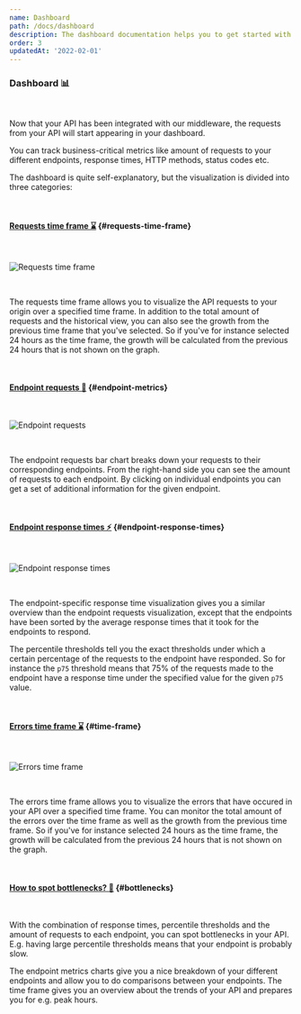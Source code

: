 ```yaml
---
name: Dashboard
path: /docs/dashboard
description: The dashboard documentation helps you to get started with using our dashboard. Learn how to inspect your metrics historically, by endpoints and much more.
order: 3
updatedAt: '2022-02-01'
---
```


### Dashboard 📊

<br />

Now that your API has been integrated with our middleware,
the requests from your API will start appearing in your dashboard.

You can track business-critical metrics like amount of requests to your different endpoints,
response times, HTTP methods, status codes etc.

The dashboard is quite self-explanatory, but the visualization is divided into three categories:

<br />

#### [Requests time frame ⌛](#requests-time-frame) {#requests-time-frame}

<br />

![Requests time frame](/mock-ups/requests-time-frame.png)

<br />

The requests time frame allows you to visualize the API requests to your origin over a specified time frame.
In addition to the total amount of requests and the historical view, you can also see the growth from the previous time frame that you've selected.
So if you've for instance selected 24 hours as the time frame, the growth will be calculated from the previous 24 hours that is not shown on the graph.

<br />

#### [Endpoint requests 🧐](#endpoint-metrics) {#endpoint-metrics}

<br />

![Endpoint requests](/mock-ups/endpoint-requests.png)

<br />

The endpoint requests bar chart breaks down your requests to their corresponding endpoints.
From the right-hand side you can see the amount of requests to each endpoint.
By clicking on individual endpoints you can get a set of additional information for the given endpoint.

<br />

#### [Endpoint response times ⚡](#endpoint-response-times) {#endpoint-response-times}

<br />

![Endpoint response times](/mock-ups/endpoint-response-times.png)

<br />

The endpoint-specific response time visualization gives you a similar overview than the endpoint requests visualization,
except that the endpoints have been sorted by the average response times that it took for the endpoints to respond.

The percentile thresholds tell you the exact thresholds under which a certain percentage of the requests to the endpoint have responded.
So for instance the `p75` threshold means that 75% of the requests made to the endpoint have a response time under the specified value for the given `p75` value.

<br />

#### [Errors time frame ⌛](#time-frame) {#time-frame}

<br />

![Errors time frame](/mock-ups/errors-time-frame.png)

<br />

The errors time frame allows you to visualize the errors that have occured in your API over a specified time frame.
You can monitor the total amount of the errors over the time frame as well as the growth from the previous time frame.
So if you've for instance selected 24 hours as the time frame, the growth will be calculated from the previous 24 hours that is not shown on the graph.

<br />

#### [How to spot bottlenecks? 🍼](#bottlenecks) {#bottlenecks}

<br />

With the combination of response times, percentile thresholds and the amount of requests to each endpoint,
you can spot bottlenecks in your API. E.g. having large percentile thresholds means that your endpoint is probably slow.

The endpoint metrics charts give you a nice breakdown of your different endpoints and allow you to do comparisons between your endpoints.
The time frame gives you an overview about the trends of your API and prepares you for e.g. peak hours.

